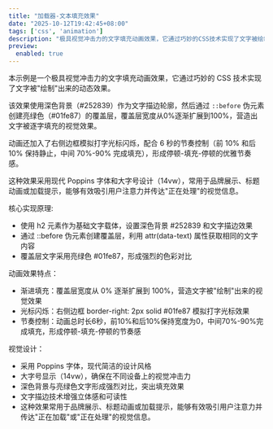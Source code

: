 ```yaml
---
title: "加载器-文本填充效果"
date: "2025-10-12T19:42:45+08:00"
tags: ['css', 'animation']
description: "极具视觉冲击力的文字填充动画效果，它通过巧妙的CSS技术实现了文字被绘制出来的动态效果。"
preview:
  enabled: true
---
```


本示例是一个极具视觉冲击力的文字填充动画效果，它通过巧妙的 CSS 技术实现了文字被"绘制"出来的动态效果。

该效果使用深色背景（#252839）作为文字描边轮廓，然后通过 `::before` 伪元素创建亮绿色（#01fe87）的覆盖层，覆盖层宽度从0%逐渐扩展到100%，营造出文字被逐字填充的视觉效果。

动画还加入了右侧边框模拟打字光标闪烁，配合 6 秒的节奏控制（前 10% 和后 10% 保持静止，中间 70%-90% 完成填充），形成停顿-填充-停顿的优雅节奏感。

这种效果采用现代 Poppins 字体和大字号设计（14vw），常用于品牌展示、标题动画或加载提示，能够有效吸引用户注意力并传达"正在处理"的视觉信息。

核心实现原理:

- 使用 h2 元素作为基础文字载体，设置深色背景 #252839 和文字描边效果
- 通过 ::before 伪元素创建覆盖层，利用 attr(data-text) 属性获取相同的文字内容
- 覆盖层文字采用亮绿色 #01fe87，形成强烈的色彩对比

动画效果特点：

- 渐进填充：覆盖层宽度从 0% 逐渐扩展到 100%，营造文字被"绘制"出来的视觉效果
- 光标闪烁：右侧边框 border-right: 2px solid #01fe87 模拟打字光标效果
- 节奏控制：动画总时长6秒，前10%和后10%保持宽度为0，中间70%-90%完成填充，形成停顿-填充-停顿的节奏感

视觉设计：

- 采用 Poppins 字体，现代简洁的设计风格
- 大字号显示（14vw），确保在不同设备上的视觉冲击力
- 深色背景与亮绿色文字形成强烈对比，突出填充效果
- 文字描边技术增强立体感和可读性
- 这种效果常用于品牌展示、标题动画或加载提示，能够有效吸引用户注意力并传达"正在加载"或"正在处理"的视觉信息。



<CodeViewer postId="loader-text-fill" />